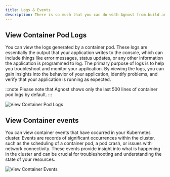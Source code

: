 ```yaml
---
title: Logs & Events
description: There is so much that you can do with Agnost from build and deployment automation to networking and autoscaling.
---
```


## View Container Pod Logs
You can view the logs generated by a container pod. These logs are essentially the output that your application writes to the console, which can include things like error messages, status updates, or any other information the application is programmed to log. The primary purpose of logs is to help you troubleshoot and monitor your application. By viewing the logs, you can gain insights into the behavior of your application, identify problems, and verify that your application is running as expected.

:::note
Please note that Agnost shows only the last 500 lines of container pod logs by default.
:::

![View Container Pod Logs](../../../assets/logs-view.png)

## View Container events
You can view container events that have occurred in your Kubernetes cluster. Events are records of significant occurrences within the cluster, such as the scheduling of a container pod, a pod crash, or issues with network connectivity. These events provide insight into what is happening in the cluster and can be crucial for troubleshooting and understanding the state of your resources.

![View Container Events](../../../assets/events-view.png)
